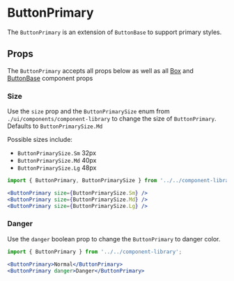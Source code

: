 

# ButtonPrimary

The `ButtonPrimary` is an extension of `ButtonBase` to support primary styles.

<Canvas>
  <Story id="components-componentlibrary-buttonprimary--default-story" />
</Canvas>

## Props

The `ButtonPrimary` accepts all props below as well as all [Box](/docs/components-componentlibrary-box--docs#props) and [ButtonBase](/docs/components-componentlibrary-buttonbase--default-story#props) component props

<ArgsTable of={ButtonPrimary} />

### Size

Use the `size` prop and the `ButtonPrimarySize` enum from `./ui/components/component-library` to change the size of `ButtonPrimary`. Defaults to `ButtonPrimarySize.Md`

Possible sizes include:

- `ButtonPrimarySize.Sm` 32px
- `ButtonPrimarySize.Md` 40px
- `ButtonPrimarySize.Lg` 48px

<Canvas>
  <Story id="components-componentlibrary-buttonprimary--size-story" />
</Canvas>

```jsx
import { ButtonPrimary, ButtonPrimarySize } from '../../component-library';

<ButtonPrimary size={ButtonPrimarySize.Sm} />
<ButtonPrimary size={ButtonPrimarySize.Md} />
<ButtonPrimary size={ButtonPrimarySize.Lg} />
```

### Danger

Use the `danger` boolean prop to change the `ButtonPrimary` to danger color.

<Canvas>
  <Story id="components-componentlibrary-buttonprimary--danger" />
</Canvas>

```jsx
import { ButtonPrimary } from '../../component-library';

<ButtonPrimary>Normal</ButtonPrimary>
<ButtonPrimary danger>Danger</ButtonPrimary>
```
